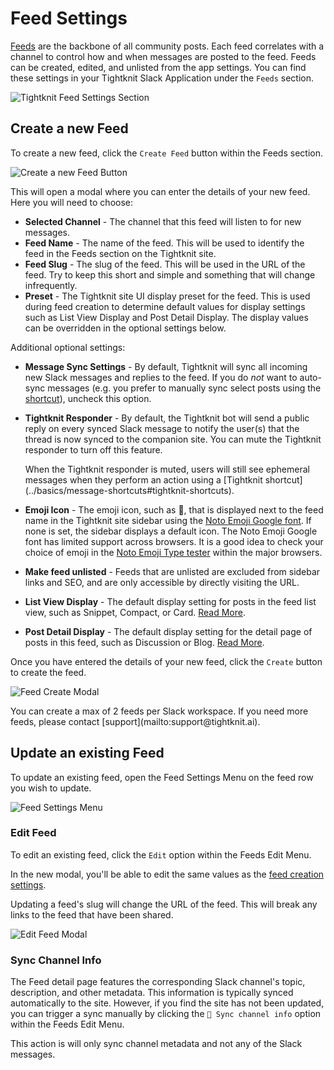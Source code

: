 
# Feed Settings

[Feeds](../tightknit-site/feed) are the backbone of all community posts.
Each feed correlates with a channel to control how and when messages are posted to the feed. Feeds can be created, edited, and unlisted from the app settings. You can find these settings in your Tightknit Slack Application under the `Feeds` section.

![Tightknit Feed Settings Section](/slack-administration/feed-settings.png)

## Create a new Feed

To create a new feed, click the `Create Feed` button within the Feeds section.

![Create a new Feed Button](/slack-administration/feed-create-button.png)

This will open a modal where you can enter the details of your new feed.
Here you will need to choose:

- **Selected Channel** - The channel that this feed will listen to for new messages.
- **Feed Name** - The name of the feed. This will be used to identify the feed in the Feeds section on the Tightknit site.
- **Feed Slug** - The slug of the feed. This will be used in the URL of the feed. Try to keep this short and simple and something that will change infrequently.
- **Preset** - The Tightknit site UI display preset for the feed. This is used during feed creation to determine default values for display settings such as List View Display and Post Detail Display. The display values can be overridden in the optional settings below.

Additional optional settings:

- **Message Sync Settings** - By default, Tightknit will sync all incoming new Slack messages and replies to the feed. If you do _not_ want to auto-sync messages (e.g. you prefer to manually sync select posts using the [shortcut](../basics/message-shortcuts#tightknit-shortcuts)), uncheck this option.
- **Tightknit Responder** - By default, the Tightknit bot will send a public reply on every synced Slack message to notify the user(s) that the thread is now synced to the companion site. You can mute the Tightknit responder to turn off this feature.

  <Callout type="info" emoji="ℹ️">
    When the Tightknit responder is muted, users will still see ephemeral
    messages when they perform an action using a [Tightknit
    shortcut](../basics/message-shortcuts#tightknit-shortcuts).
  </Callout>

- **Emoji Icon** - The emoji icon, such as 📡, that is displayed next to the feed name in the Tightknit site sidebar using the [Noto Emoji Google font](https://fonts.google.com/noto/specimen/Noto+Emoji). If none is set, the sidebar displays a default icon.
  <Callout type="warning" emoji="⚠️">
    The Noto Emoji Google font has limited support across browsers. It is a good
    idea to check your choice of emoji in the [Noto Emoji Type
    tester](https://fonts.google.com/noto/specimen/Noto+Emoji/tester) within the
    major browsers.
  </Callout>
- **Make feed unlisted** - Feeds that are unlisted are excluded from sidebar links and SEO, and are only accessible by directly visiting the URL.
- **List View Display** - The default display setting for posts in the feed list view, such as Snippet, Compact, or Card. [Read More](../tightknit-site/feed.mdx#display-settings).
- **Post Detail Display** - The default display setting for the detail page of posts in this feed, such as Discussion or Blog. [Read More](../tightknit-site/post.mdx#display-settings).

Once you have entered the details of your new feed, click the `Create` button to create the feed.

![Feed Create Modal](/slack-administration/feed-create-modal.png)

<Callout>
  You can create a max of 2 feeds per Slack workspace. If you need more feeds,
  please contact [support](mailto:support@tightknit.ai).
</Callout>

## Update an existing Feed

To update an existing feed, open the Feed Settings Menu on the feed row you wish to update.

![Feed Settings Menu](/slack-administration/feed-settings-menu.png)

### Edit Feed

To edit an existing feed, click the `Edit` option within the Feeds Edit Menu.

In the new modal, you'll be able to edit the same values as the [feed creation settings](#create-a-new-feed).

<Callout type="warning" emoji="⚠️">
  Updating a feed's slug will change the URL of the feed. This will break any
  links to the feed that have been shared.
</Callout>

![Edit Feed Modal](/slack-administration/feed-update-modal.png)

### Sync Channel Info

The Feed detail page features the corresponding Slack channel's topic, description, and other metadata. This information is typically synced automatically to the site. However, if you find the site has not been updated, you can trigger a sync manually by clicking the `🔄 Sync channel info` option within the Feeds Edit Menu.

This action is will only sync channel metadata and not any of the Slack messages.
